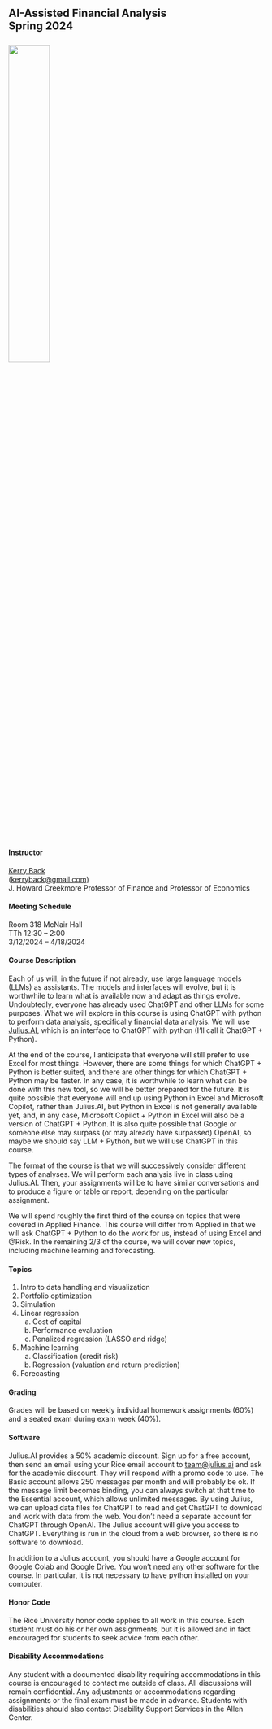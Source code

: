 
## AI-Assisted Financial Analysis<br>Spring 2024<br><br>![](images/RiceBusiness-transparent-logo-sm.png){width=40%} 


#### Instructor

[Kerry Back](https://kerryback.com)<br> (<a href="mailto:kerryback@gmail.com">kerryback@gmail.com)</a><br>
J. Howard Creekmore Professor of Finance and Professor of Economics

#### Meeting Schedule

Room 318 McNair Hall<br>
TTh 12:30 -- 2:00<br>
3/12/2024 -- 4/18/2024

#### Course Description

Each of us will, in the future if not already, use large language models (LLMs) as assistants.  The models and interfaces will evolve, but it is worthwhile to learn what is available now and adapt as things evolve.  Undoubtedly, everyone has already used ChatGPT and other LLMs for some purposes.  What we will explore in this course is using ChatGPT with python to perform data analysis, specifically financial data analysis.  We will use [Julius.AI](https://julius.ai/), which is an interface to ChatGPT with python (I'll call it ChatGPT + Python). 

At the end of the course, I anticipate that everyone will still prefer to use Excel for most things.  However, there are some things for which ChatGPT + Python is better suited, and there are other things for which ChatGPT + Python may be faster.  In any case, it is worthwhile to learn what can be done with this new tool, so we will be better prepared for the future.  It is quite possible that everyone will end up using Python in Excel and Microsoft Copilot, rather than Julius.AI, but Python in Excel is not generally available yet, and, in any case, Microsoft Copilot + Python in Excel will also be a version of ChatGPT + Python.  It is also quite possible that Google or someone else may surpass (or may already have surpassed) OpenAI, so maybe we should say LLM + Python, but we will use ChatGPT in this course.

The format of the course is that we will successively consider different types of analyses.  We will perform each analysis live in class using Julius.AI.  Then, your assignments will be to have similar conversations and to produce a figure or table or report, depending on the particular assignment.  

We will spend roughly the first third of the course on topics that were covered in Applied Finance.  This course will differ from Applied in that we will ask ChatGPT + Python to do the work for us, instead of using Excel and @Risk.  In the remaining 2/3 of the course, we will cover new topics, including machine learning and forecasting.

#### Topics

1.  Intro to data handling and visualization
2.  Portfolio optimization
3.  Simulation
4.  Linear regression
    a) Cost of capital
    b) Performance evaluation
    c) Penalized regression (LASSO and ridge)
5.  Machine learning  
    a) Classification (credit risk)
    b) Regression (valuation and return prediction)
6.  Forecasting


#### Grading

Grades will be based on weekly individual homework assignments (60%) and a seated exam during exam week (40%).

#### Software

Julius.AI provides a 50% academic discount.  Sign up for a free account, then send an email using your Rice email account to [team@julius.ai](mailto:team@julius.ai) and ask for the academic discount.  They will respond with a promo code to use.  The Basic account allows 250 messages per month and will probably be ok.  If the message limit becomes binding, you can always switch at that time to the Essential account, which allows unlimited messages.  By using Julius, we can upload data files for ChatGPT to read and get ChatGPT to download and work with data from the web.  You don't need a separate account for ChatGPT through OpenAI.  The Julius account will give you access to ChatGPT.  Everything is run in the cloud from a web browser, so there is no software to download. 

In addition to a Julius account, you should have a Google account for Google Colab and Google Drive.  You won't need any other software for the course.  In particular, it is not necessary to have python installed on your computer.

#### Honor Code

The Rice University honor code applies to all work in this course.  Each student must do his or her own assignments, but it is allowed and in fact encouraged for students to seek advice from each other. 

#### Disability Accommodations

Any student with a documented disability requiring accommodations in this course is encouraged to
contact me outside of class. All discussions will remain confidential. Any adjustments or accommodations
regarding assignments or the final exam must be made in advance. Students with disabilities
should also contact Disability Support Services in the Allen Center.





